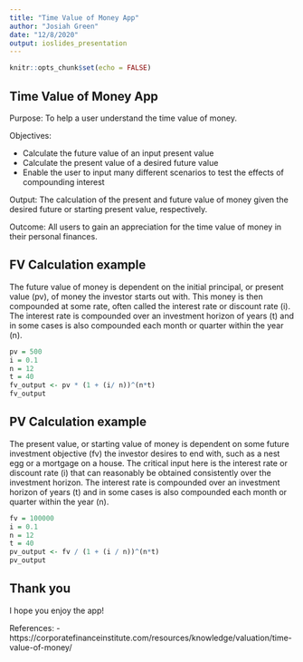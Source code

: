 ---
title: "Time Value of Money App"
author: "Josiah Green"
date: "12/8/2020"
output: ioslides_presentation
---

```{r setup, include=FALSE}
knitr::opts_chunk$set(echo = FALSE)
```

## Time Value of Money App

Purpose: To help a user understand the time value of money.

Objectives:

 - Calculate the future value of an input present value
 - Calculate the present value of a desired future value
 - Enable the user to input many different scenarios to test the effects of compounding interest

Output: The calculation of the present and future value of money given the desired future or starting present value, respectively.

Outcome: All users to gain an appreciation for the time value of money in their personal finances.

## FV Calculation example

The future value of money is dependent on the initial principal, or present value (pv), of money the investor starts out with. This money is then compounded at some rate, often called the interest rate or discount rate (i). The interest rate is compounded over an investment horizon of years (t) and in some cases is also compounded each month or quarter within the year (n).

```{r, echo = TRUE}
pv = 500
i = 0.1
n = 12
t = 40
fv_output <- pv * (1 + (i/ n))^(n*t)
fv_output
```

## PV Calculation example

The present value, or starting value of money is dependent on some future investment objective (fv) the investor desires to end with, such as a nest egg or a mortgage on a house. The critical input here is the interest rate or discount rate (i) that can reasonably be obtained consistently over the investment horizon. The interest rate is compounded over an investment horizon of years (t) and in some cases is also compounded each month or quarter within the year (n).

```{r, echo = TRUE}
fv = 100000
i = 0.1
n = 12
t = 40
pv_output <- fv / (1 + (i / n))^(n*t)
pv_output
```

## Thank you

I hope you enjoy the app!

References:
- https://corporatefinanceinstitute.com/resources/knowledge/valuation/time-value-of-money/
